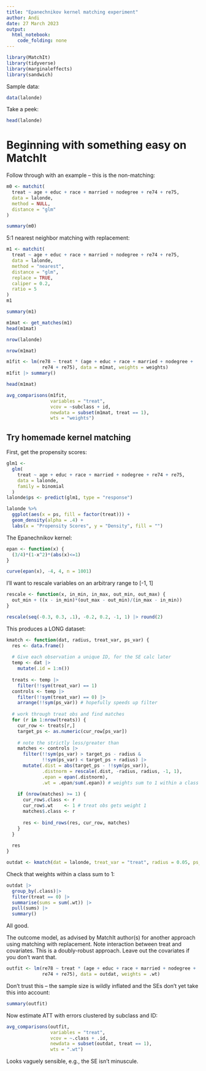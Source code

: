 ```yaml
---
title: "Epanechnikov kernel matching experiment"
author: Andi
date: 27 March 2023
output: 
  html_notebook: 
    code_folding: none
---
```


```r
library(MatchIt)
library(tidyverse)
library(marginaleffects)
library(sandwich)
```

Sample data:

```r
data(lalonde)
```

Take a peek:

```r
head(lalonde)
```

# Beginning with something easy on MatchIt

Follow through with an example -- this is the non-matching:

```r
m0 <- matchit(
  treat ~ age + educ + race + married + nodegree + re74 + re75,
  data = lalonde,
  method = NULL,
  distance = "glm"
)
```

```r
summary(m0)
```
5:1 nearest neighbor matching with replacement:

```r
m1 <- matchit(
  treat ~ age + educ + race + married + nodegree + re74 + re75,
  data = lalonde,
  method = "nearest",
  distance = "glm",
  replace = TRUE,
  caliper = 0.2,
  ratio = 5
)
m1
```

```r
summary(m1)
```

```r
m1mat <- get_matches(m1)
head(m1mat)
```

```r
nrow(lalonde)
```

```r
nrow(m1mat)
```

```r
m1fit <- lm(re78 ~ treat * (age + educ + race + married + nodegree + 
             re74 + re75), data = m1mat, weights = weights)
m1fit |> summary()
```

```r
head(m1mat)
```


```r
avg_comparisons(m1fit,
                variables = "treat",
                vcov = ~subclass + id,
                newdata = subset(m1mat, treat == 1),
                wts = "weights")
```


## Try homemade kernel matching

First, get the propensity scores:


```r
glm1 <-
  glm(
    treat ~ age + educ + race + married + nodegree + re74 + re75,
    data = lalonde,
    family = binomial
  )
lalonde$ps <- predict(glm1, type = "response")
```


```r
lalonde %>%
  ggplot(aes(x = ps, fill = factor(treat))) +
  geom_density(alpha = .4) + 
  labs(x = "Propensity Scores", y = "Density", fill = "") 
```



The Epanechnikov kernel:

```r
epan <- function(x) {
  (3/4)*(1-x^2)*(abs(x)<=1)
}
```

```r
curve(epan(x), -4, 4, n = 1001)
```

I'll want to rescale variables on an arbitrary range to [-1, 1]

```r
rescale <- function(x, in_min, in_max, out_min, out_max) {
  out_min + ((x - in_min)*(out_max - out_min)/(in_max - in_min))
}
```

```r
rescale(seq(-0.3, 0.3, .1), -0.2, 0.2, -1, 1) |> round(2)
```


This produces a LONG dataset:

```r
kmatch <- function(dat, radius, treat_var, ps_var) {
  res <- data.frame()
  
  # Give each observation a unique ID, for the SE calc later
  temp <- dat |>
    mutate(.id = 1:n())
  
  treats <- temp |>
    filter(!!sym(treat_var) == 1)
  controls <- temp |>
    filter(!!sym(treat_var) == 0) |>
    arrange(!!sym(ps_var)) # hopefully speeds up filter
  
  # work through treat obs and find matches
  for (r in 1:nrow(treats)) {
    cur_row <- treats[r,]
    target_ps <- as.numeric(cur_row[ps_var])
    
    # note the strictly less/greater than
    matches <- controls |> 
      filter(!!sym(ps_var) > target_ps - radius &
             !!sym(ps_var) < target_ps + radius) |>
      mutate(.dist = abs(target_ps - !!sym(ps_var)),
             .distnorm = rescale(.dist, -radius, radius, -1, 1),
             .epan = epan(.distnorm),
             .wt = .epan/sum(.epan)) # weights sum to 1 within a class
    
    if (nrow(matches) >= 1) {
      cur_row$.class <- r
      cur_row$.wt    <- 1 # treat obs gets weight 1
      matches$.class <- r
    
      res <- bind_rows(res, cur_row, matches)
    }
  }
  
  res
}
```


```r
outdat <- kmatch(dat = lalonde, treat_var = "treat", radius = 0.05, ps_var = "ps")
```


Check that weights within a class sum to 1:

```r
outdat |>
  group_by(.class)|>
  filter(treat == 0) |>
  summarise(sums = sum(.wt)) |>
  pull(sums) |>
  summary()
```

All good.

The outcome model, as advised by MatchIt author(s) for another approach using matching with replacement. Note interaction between treat and covariates. This is a doubly-robust approach. Leave out the covariates if you don't want that.

```r
outfit <- lm(re78 ~ treat * (age + educ + race + married + nodegree + 
             re74 + re75), data = outdat, weights = .wt)
```

Don't trust this -- the sample size is wildly inflated and the SEs don't yet take this into account:

```r
summary(outfit)
```

Now estimate ATT with errors clustered by subclass and ID:

```r
avg_comparisons(outfit,
                variables = "treat",
                vcov = ~.class + .id,
                newdata = subset(outdat, treat == 1),
                wts = ".wt")
```

Looks vaguely sensible, e.g., the SE isn't minuscule.

